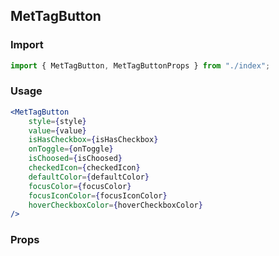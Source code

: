 <!--- MetTagButton.stories.mdx -->


<Meta title="MDX/MetTagButton" component={MetTagButton} />

## MetTagButton

### Import

```jsx
import { MetTagButton, MetTagButtonProps } from "./index";
```

### Usage

```jsx
<MetTagButton
    style={style}
    value={value}
    isHasCheckbox={isHasCheckbox}
    onToggle={onToggle}
    isChoosed={isChoosed}
    checkedIcon={checkedIcon}
    defaultColor={defaultColor}
    focusColor={focusColor}
    focusIconColor={focusIconColor}
    hoverCheckboxColor={hoverCheckboxColor}
/>
```

### Props

<ArgsTable of={MetTagButton} />
